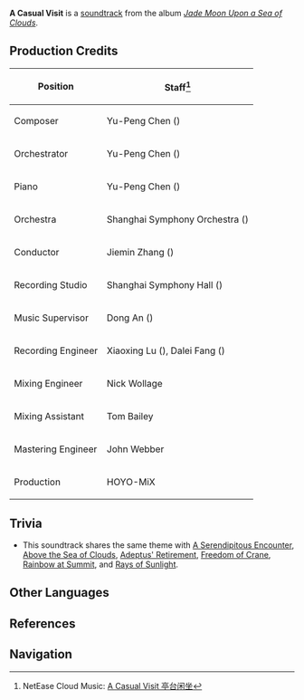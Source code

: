 {{Soundtrack Infobox
|title          =
|image          = Jade Moon Upon a Sea of Clouds.jpg
|album          = Jade Moon Upon a Sea of Clouds
|disc           = 2
|number         = 42
|featured       =
|featured2      =
|featured3      =
|featured_disc  =
|featured_disc2 =
|featured_disc3 =
|youtube_id     = c0jZ7sPyouE
|youtube_time   = 706
|spotify_id     = 7qpnskDLf5FFXVnNldbXeo
|played_in      = Huaguang Stone Forest
|during         = [[Huaguang Stone Forest]] (Day)
|domain         =
|previous       = Adeptus' Retirement
|next           = A Serendipitous Encounter
}}
'''A Casual Visit''' is a [[soundtrack]] from the album ''[[Jade Moon Upon a Sea of Clouds]]''.

==Production Credits==
{| class="wikitable" style="text-align:left; height:0.5em"
! Position
! Staff<ref>NetEase Cloud Music: [https://music.163.com/#/song?id=1492275929 A Casual Visit 亭台闲坐]</ref>
|-
! Composer
| Yu-Peng Chen ({{Lang|zh=陈致逸|mini=1}})
|-
! Orchestrator
| Yu-Peng Chen ({{Lang|zh=陈致逸|mini=1}})
|-
! Piano
| Yu-Peng Chen ({{Lang|zh=陈致逸|mini=1}})
|-
! Orchestra
| Shanghai Symphony Orchestra ({{Lang|zh=上海交响乐团|mini=1}})
|-
! Conductor
| Jiemin Zhang ({{Lang|zh=张洁敏|mini=1}})
|-
! Recording Studio
| Shanghai Symphony Hall ({{Lang|zh=上海交响乐团音乐厅|mini=1}})
|-
! Music Supervisor
| Dong An ({{Lang|zh=安栋|mini=1}})
|-
! Recording Engineer
| Xiaoxing Lu ({{Lang|zh=陆晓幸|mini=1}}), Dalei Fang ({{Lang|zh=房大磊|mini=1}})
|-
! Mixing Engineer
| Nick Wollage
|-
! Mixing Assistant
| Tom Bailey
|-
! Mastering Engineer
| John Webber
|-
! Production
| HOYO-MiX
|}

==Trivia==
* This soundtrack shares the same theme with [[A Serendipitous Encounter]], [[Above the Sea of Clouds]], [[Adeptus' Retirement]], [[Freedom of Crane]], [[Rainbow at Summit]], and [[Rays of Sunlight]].

==Other Languages==
{{Other Languages|default_hidden = 1
|en      = A Casual Visit
|zhs     = 亭台闲坐
|zhs_rm  = Tíngtái Xiánzuò
|zht     = 亭台閒坐
|zht_rm  = Tíngtái Xiánzuò
|ja      = 亭下小憩
|ja_rm   = Teika Shoukei{{Assumed}}
}}

==References==
{{Reflist}}

==Navigation==
{{Soundtrack Navbox|Jade Moon Upon a Sea of Clouds}}